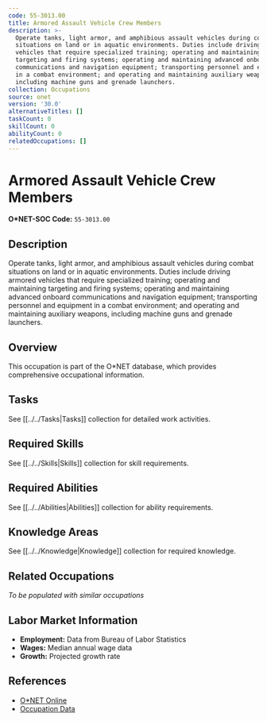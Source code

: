 ```yaml
---
code: 55-3013.00
title: Armored Assault Vehicle Crew Members
description: >-
  Operate tanks, light armor, and amphibious assault vehicles during combat
  situations on land or in aquatic environments. Duties include driving armored
  vehicles that require specialized training; operating and maintaining
  targeting and firing systems; operating and maintaining advanced onboard
  communications and navigation equipment; transporting personnel and equipment
  in a combat environment; and operating and maintaining auxiliary weapons,
  including machine guns and grenade launchers.
collection: Occupations
source: onet
version: '30.0'
alternativeTitles: []
taskCount: 0
skillCount: 0
abilityCount: 0
relatedOccupations: []
---
```

# Armored Assault Vehicle Crew Members

**O*NET-SOC Code:** `55-3013.00`

## Description

Operate tanks, light armor, and amphibious assault vehicles during combat situations on land or in aquatic environments. Duties include driving armored vehicles that require specialized training; operating and maintaining targeting and firing systems; operating and maintaining advanced onboard communications and navigation equipment; transporting personnel and equipment in a combat environment; and operating and maintaining auxiliary weapons, including machine guns and grenade launchers.

## Overview

This occupation is part of the O*NET database, which provides comprehensive occupational information.

## Tasks

See [[../../Tasks|Tasks]] collection for detailed work activities.

## Required Skills

See [[../../Skills|Skills]] collection for skill requirements.

## Required Abilities

See [[../../Abilities|Abilities]] collection for ability requirements.

## Knowledge Areas

See [[../../Knowledge|Knowledge]] collection for required knowledge.

## Related Occupations

*To be populated with similar occupations*

## Labor Market Information

- **Employment:** Data from Bureau of Labor Statistics
- **Wages:** Median annual wage data
- **Growth:** Projected growth rate

## References

- [O*NET Online](https://www.onetonline.org/link/summary/55-3013.00)
- [Occupation Data](https://www.onetcenter.org/)
